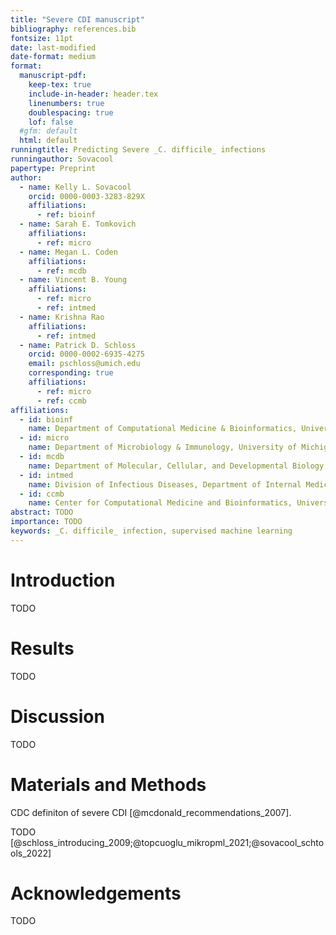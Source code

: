 ```yaml
---
title: "Severe CDI manuscript"
bibliography: references.bib
fontsize: 11pt
date: last-modified
date-format: medium
format: 
  manuscript-pdf:
    keep-tex: true
    include-in-header: header.tex
    linenumbers: true
    doublespacing: true
    lof: false
  #gfm: default
  html: default
runningtitle: Predicting Severe _C. difficile_ infections
runningauthor: Sovacool
papertype: Preprint
author:
  - name: Kelly L. Sovacool
    orcid: 0000-0003-3283-829X
    affiliations:
      - ref: bioinf
  - name: Sarah E. Tomkovich
    affiliations:
      - ref: micro
  - name: Megan L. Coden
    affiliations:
      - ref: mcdb
  - name: Vincent B. Young
    affiliations:
      - ref: micro
      - ref: intmed
  - name: Krishna Rao
    affiliations:
      - ref: intmed
  - name: Patrick D. Schloss
    orcid: 0000-0002-6935-4275
    email: pschloss@umich.edu
    corresponding: true
    affiliations:
      - ref: micro
      - ref: ccmb
affiliations:
  - id: bioinf
    name: Department of Computational Medicine & Bioinformatics, University of Michigan
  - id: micro
    name: Department of Microbiology & Immunology, University of Michigan
  - id: mcdb
    name: Department of Molecular, Cellular, and Developmental Biology, University of Michigan
  - id: intmed
    name: Division of Infectious Diseases, Department of Internal Medicine, University of Michigan
  - id: ccmb
    name: Center for Computational Medicine and Bioinformatics, University of Michigan
abstract: TODO
importance: TODO
keywords: _C. difficile_ infection, supervised machine learning
---
```



# Introduction

TODO

# Results 

TODO

# Discussion

TODO

# Materials and Methods

CDC definiton of severe CDI [@mcdonald_recommendations_2007].


TODO [@schloss_introducing_2009;@topcuoglu_mikropml_2021;@sovacool_schtools_2022]

# Acknowledgements

TODO
